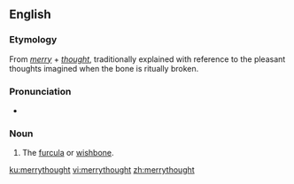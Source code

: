 ==English==

===Etymology===
From ''[[merry]]'' + ''[[thought]]'', traditionally explained with reference to the pleasant thoughts imagined when the bone is ritually broken.

===Pronunciation===
* {{IPA|/ˈmɛɹɪθɔːt/|lang=en}}

===Noun===
{{en-noun}}

# {{lb|en|archaic}} The [[furcula]] or [[wishbone]].

[[ku:merrythought]]
[[vi:merrythought]]
[[zh:merrythought]]